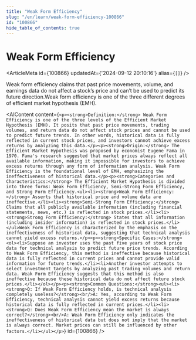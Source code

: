 ```yaml
---
title: "Weak Form Efficiency"
slug: "/en/learn/weak-form-efficiency-100866"
id: "100866"
hide_table_of_contents: true
---
```



# Weak Form Efficiency

<ArticleMeta id={100866} updatedAt={'2024-09-12 20:10:16'} alias={`[]`} />
<div className='border-solid border-b border-t-0 my-4 border-[var(--ifm-color-gray-300)]' />

Weak form efficiency claims that past price movements, volume, and earnings data do not affect a stock’s price and can’t be used to predict its future direction.Weak form efficiency is one of the three different degrees of efficient market hypothesis (EMH).

<AIContent content={`<p><strong>Definition:</strong> Weak Form Efficiency is one of the three levels of the Efficient Market Hypothesis (EMH). It posits that past price movements, trading volumes, and return data do not affect stock prices and cannot be used to predict future trends. In other words, historical data is fully reflected in current stock prices, and investors cannot achieve excess returns by analyzing this data.</p><p><strong>Origin:</strong> The Efficient Market Hypothesis was proposed by economist Eugene Fama in 1970. Fama's research suggested that market prices always reflect all available information, making it impossible for investors to achieve excess returns through any form of information analysis. Weak Form Efficiency is the foundational level of EMH, emphasizing the ineffectiveness of historical data.</p><p><strong>Categories and Characteristics:</strong> The Efficient Market Hypothesis is divided into three forms: Weak Form Efficiency, Semi-Strong Form Efficiency, and Strong Form Efficiency.<ul><li><strong>Weak Form Efficiency:</strong> Asserts that historical price and volume data are ineffective.</li><li><strong>Semi-Strong Form Efficiency:</strong> Claims that all publicly available information (including financial statements, news, etc.) is reflected in stock prices.</li><li><strong>Strong Form Efficiency:</strong> States that all information (including insider information) is reflected in stock prices.</li></ul>Weak Form Efficiency is characterized by the emphasis on the ineffectiveness of historical data, suggesting that technical analysis cannot yield excess returns.</p><p><strong>Specific Cases:</strong><ol><li>Suppose an investor uses the past five years of stock price data for technical analysis to predict future price trends. According to Weak Form Efficiency, this method is ineffective because historical data is fully reflected in current prices and cannot provide valid information for future trends.</li><li>Another investor attempts to select investment targets by analyzing past trading volumes and return data. Weak Form Efficiency suggests that this method is also ineffective because these historical data do not affect future stock prices.</li></ol></p><p><strong>Common Questions:</strong><ul><li><strong>Q: If Weak Form Efficiency holds, is technical analysis completely useless?</strong><br/>A: Yes, according to Weak Form Efficiency, technical analysis cannot yield excess returns because historical data is fully reflected in current prices.</li><li><strong>Q: Does Weak Form Efficiency mean the market is always correct?</strong><br/>A: Weak Form Efficiency only indicates the ineffectiveness of historical data but does not imply that the market is always correct. Market prices can still be influenced by other factors.</li></ul></p>`} id={100866} />
